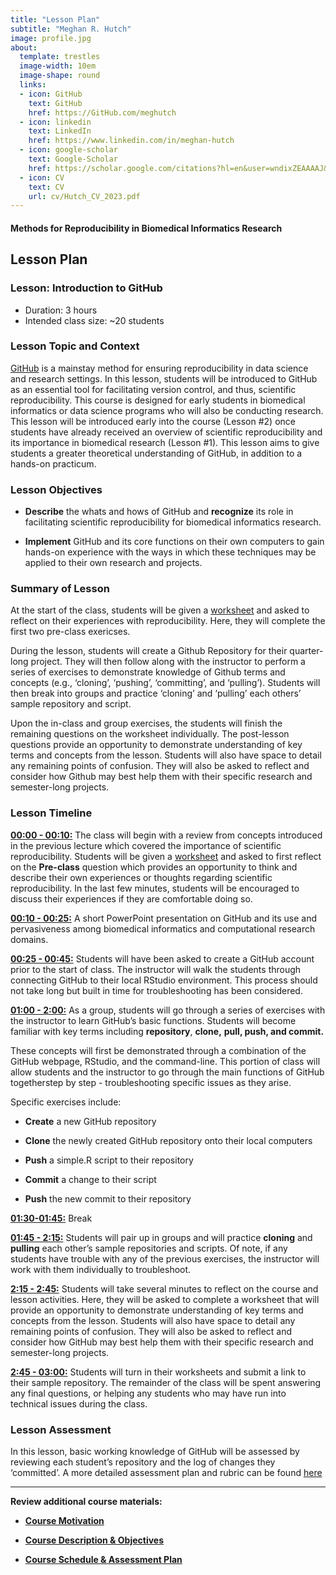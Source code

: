 ```yaml
---
title: "Lesson Plan"
subtitle: "Meghan R. Hutch"
image: profile.jpg
about:
  template: trestles
  image-width: 10em
  image-shape: round
  links:
  - icon: GitHub
    text: GitHub
    href: https://GitHub.com/meghutch
  - icon: linkedin
    text: LinkedIn
    href: https://www.linkedin.com/in/meghan-hutch
  - icon: google-scholar
    text: Google-Scholar
    href: https://scholar.google.com/citations?hl=en&user=wndixZEAAAAJ&view_op=list_works
  - icon: CV
    text: CV
    url: cv/Hutch_CV_2023.pdf
---
```


#### **Methods for Reproducibility in Biomedical Informatics Research**

## Lesson Plan

### Lesson: Introduction to GitHub

-   Duration: 3 hours
-   Intended class size: \~20 students

### Lesson Topic and Context

[GitHub](https://github.com/) is a mainstay method for ensuring reproducibility in data science and research settings. In this lesson, students will be introduced to GitHub as an essential tool for facilitating version control, and thus, scientific reproducibility. This course is designed for early students in biomedical informatics or data science programs who will also be conducting research. This lesson will be introduced early into the course (Lesson #2) once students have already received an overview of scientific reproducibility and its importance in biomedical research (Lesson #1). This lesson aims to give students a greater theoretical understanding of GitHub, in addition to a hands-on practicum.

### **Lesson Objectives**

-   **Describe** the whats and hows of GitHub and **recognize** its role in facilitating scientific reproducibility for biomedical informatics research.

-   **Implement** GitHub and its core functions on their own computers to gain hands-on experience with the ways in which these techniques may be applied to their own research and projects.

### **Summary of Lesson**

At the start of the class, students will be given a [worksheet](lesson_worksheet.qmd) and asked to reflect on their experiences with reproducibility. Here, they will complete the first two pre-class exericses.

During the lesson, students will create a Github Repository for their quarter-long project. They will then follow along with the instructor to perform a series of exercises to demonstrate knowledge of Github terms and concepts (e.g., ‘cloning’, ‘pushing’, ‘committing’, and ‘pulling’). Students will then break into groups and practice ‘cloning’ and ‘pulling’ each others' sample repository and script.

Upon the in-class and group exercises, the students will finish the remaining questions on the worksheet individually. The post-lesson questions provide an opportunity to demonstrate understanding of key terms and concepts from the lesson. Students will also have space to detail any remaining points of confusion. They will also be asked to reflect and consider how Github may best help them with their specific research and semester-long projects.

### **Lesson Timeline**

[**00:00 - 00:10:**]{.underline} The class will begin with a review from concepts introduced in the previous lecture which covered the importance of scientific reproducibility. Students will be given a [worksheet](###Lesson Worksheet) and asked to first reflect on the **Pre-class** question which provides an opportunity to think and describe their own experiences or thoughts regarding scientific reproducibility. In the last few minutes, students will be encouraged to discuss their experiences if they are comfortable doing so.

[**00:10 - 00:25:**]{.underline} A short PowerPoint presentation on GitHub and its use and pervasiveness among biomedical informatics and computational research domains.

[**00:25 - 00:45:**]{.underline} Students will have been asked to create a GitHub account prior to the start of class. The instructor will walk the students through connecting GitHub to their local RStudio environment. This process should not take long but built in time for troubleshooting has been considered.

[**01:00 - 2:00:**]{.underline} As a group, students will go through a series of exercises with the instructor to learn GitHub's basic functions. Students will become familiar with key terms including **repository**, **clone,** **pull, push, and commit.**

These concepts will first be demonstrated through a combination of the GitHub webpage, RStudio, and the command-line. This portion of class will allow students and the instructor to go through the main functions of GitHub togetherstep by step - troubleshooting specific issues as they arise.

Specific exercises include: 

-   **Create** a new GitHub repository

-   **Clone** the newly created GitHub repository onto their local computers

-   **Push** a simple.R script to their repository

-   **Commit** a change to their script

-   **Push** the new commit to their repository

[**01:30-01:45:**]{.underline} Break 

[**01:45 - 2:15:**]{.underline} Students will pair up in groups and will practice **cloning** and **pulling** each other's sample repositories and scripts. Of note, if any students have trouble with any of the previous exercises, the instructor will work with them individually to troubleshoot.

[**2:15 - 2:45:**]{.underline} Students will take several minutes to reflect on the course and lesson activities. Here, they will be asked to complete a worksheet that will provide an opportunity to demonstrate understanding of key terms and concepts from the lesson. Students will also have space to detail any remaining points of confusion. They will also be asked to reflect and consider how GitHub may best help them with their specific research and semester-long projects.

[**2:45 - 03:00:**]{.underline} Students will turn in their worksheets and submit a link to their sample repository. The remainder of the class will be spent answering any final questions, or helping any students who may have run into technical issues during the class.

### **Lesson Assessment**

In this lesson, basic working knowledge of GitHub will be assessed by reviewing each student’s repository and the log of changes they ‘committed’. A more detailed assessment plan and rubric can be found [here](lesson_assessment.qmd)

---

**Review additional course materials:**

-   [**Course Motivation**](motivation.qmd)

-   [**Course Description & Objectives**](course_description_objectives.qmd)

- [**Course Schedule & Assessment Plan**](schedule_assessment_plan.qmd)

